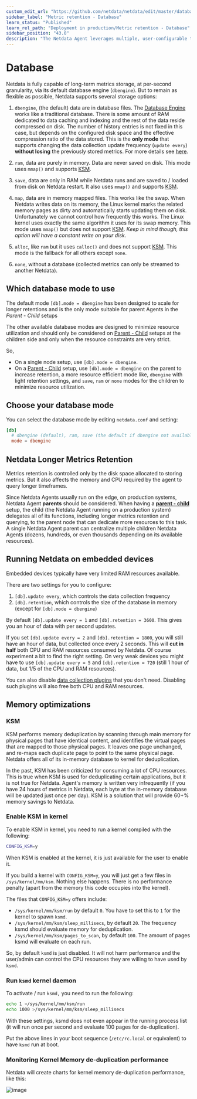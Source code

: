 ```yaml
---
custom_edit_url: "https://github.com/netdata/netdata/edit/master/database/README.md"
sidebar_label: "Metric retention - Database"
learn_status: "Published"
learn_rel_path: "Deployment in production/Metric retention - Database"
sidebar_position: "43.0"
description: "The Netdata Agent leverages multiple, user-configurable time-series databases that use RAM and/or disk to store metrics on any type of node."
---
```



# Database

Netdata is fully capable of long-term metrics storage, at per-second granularity, via its default database engine
(`dbengine`). But to remain as flexible as possible, Netdata supports several storage options:

1. `dbengine`, (the default) data are in database files. The [Database Engine](/docs/nightly/deployment-in-production/metric-retention---database/database-engine) works like a
   traditional database. There is some amount of RAM dedicated to data caching and indexing and the rest of the data
   reside compressed on disk. The number of history entries is not fixed in this case, but depends on the configured
   disk space and the effective compression ratio of the data stored. This is the **only mode** that supports changing
   the data collection update frequency (`update every`) **without losing** the previously stored metrics. For more
   details see [here](/docs/nightly/deployment-in-production/metric-retention---database/database-engine).

2. `ram`, data are purely in memory. Data are never saved on disk. This mode uses `mmap()` and supports [KSM](#ksm).

3. `save`, data are only in RAM while Netdata runs and are saved to / loaded from disk on Netdata restart. It also
   uses `mmap()` and supports [KSM](#ksm).

4. `map`, data are in memory mapped files. This works like the swap. When Netdata writes data on its memory, the Linux
   kernel marks the related memory pages as dirty and automatically starts updating them on disk. Unfortunately we
   cannot control how frequently this works. The Linux kernel uses exactly the same algorithm it uses for its swap
   memory. This mode uses `mmap()` but does not support [KSM](#ksm). _Keep in mind though, this option will have a
   constant write on your disk._

5. `alloc`, like `ram` but it uses `calloc()` and does not support [KSM](#ksm). This mode is the fallback for all others
   except `none`.

6. `none`, without a database (collected metrics can only be streamed to another Netdata).

## Which database mode to use

The default mode `[db].mode = dbengine` has been designed to scale for longer retentions and is the only mode suitable
for parent Agents in the _Parent - Child_ setups

The other available database modes are designed to minimize resource utilization and should only be considered on
[Parent - Child](/docs/nightly/deployment-in-production/streaming-and-replication) setups at the children side and only when the
resource constraints are very strict.

So,

- On a single node setup, use `[db].mode = dbengine`.
- On a [Parent - Child](/docs/nightly/deployment-in-production/streaming-and-replication) setup, use `[db].mode = dbengine` on the
  parent to increase retention, a more resource efficient mode like, `dbengine` with light retention settings, and
  `save`, `ram` or `none` modes for the children to minimize resource utilization.

## Choose your database mode

You can select the database mode by editing `netdata.conf` and setting:

```conf
[db]
  # dbengine (default), ram, save (the default if dbengine not available), map (swap like), none, alloc
  mode = dbengine
```

## Netdata Longer Metrics Retention

Metrics retention is controlled only by the disk space allocated to storing metrics. But it also affects the memory and
CPU required by the agent to query longer timeframes.

Since Netdata Agents usually run on the edge, on production systems, Netdata Agent **parents** should be considered.
When having a [**parent - child**](/docs/nightly/deployment-in-production/streaming-and-replication) setup, the child (the
Netdata Agent running on a production system) delegates all of its functions, including longer metrics retention and
querying, to the parent node that can dedicate more resources to this task. A single Netdata Agent parent can centralize
multiple children Netdata Agents (dozens, hundreds, or even thousands depending on its available resources).

## Running Netdata on embedded devices

Embedded devices typically have very limited RAM resources available.

There are two settings for you to configure:

1. `[db].update every`, which controls the data collection frequency
2. `[db].retention`, which controls the size of the database in memory (except for `[db].mode = dbengine`)

By default `[db].update every = 1` and `[db].retention = 3600`. This gives you an hour of data with per second updates.

If you set `[db].update every = 2` and `[db].retention = 1800`, you will still have an hour of data, but collected once
every 2 seconds. This will **cut in half** both CPU and RAM resources consumed by Netdata. Of course experiment a bit to find the right setting.
On very weak devices you might have to use `[db].update every = 5` and `[db].retention = 720` (still 1 hour of data, but
1/5 of the CPU and RAM resources).

You can also disable [data collection plugins](/docs/nightly/data-collection) that you don't need. Disabling such plugins will also
free both CPU and RAM resources.

## Memory optimizations

### KSM

KSM performs memory deduplication by scanning through main memory for physical pages that have identical content, and
identifies the virtual pages that are mapped to those physical pages. It leaves one page unchanged, and re-maps each
duplicate page to point to the same physical page. Netdata offers all of its in-memory database to kernel for
deduplication.

In the past, KSM has been criticized for consuming a lot of CPU resources. This is true when KSM is used for
deduplicating certain applications, but it is not true for Netdata. Agent's memory is written very infrequently
(if you have 24 hours of metrics in Netdata, each byte at the in-memory database will be updated just once per day). KSM
is a solution that will provide 60+% memory savings to Netdata.

### Enable KSM in kernel

To enable KSM in kernel, you need to run a kernel compiled with the following:

```sh
CONFIG_KSM=y
```

When KSM is enabled at the kernel, it is just available for the user to enable it.

If you build a kernel with `CONFIG_KSM=y`, you will just get a few files in `/sys/kernel/mm/ksm`. Nothing else
happens. There is no performance penalty (apart from the memory this code occupies into the kernel).

The files that `CONFIG_KSM=y` offers include:

- `/sys/kernel/mm/ksm/run` by default `0`. You have to set this to `1` for the kernel to spawn `ksmd`.
- `/sys/kernel/mm/ksm/sleep_millisecs`, by default `20`. The frequency ksmd should evaluate memory for deduplication.
- `/sys/kernel/mm/ksm/pages_to_scan`, by default `100`. The amount of pages ksmd will evaluate on each run.

So, by default `ksmd` is just disabled. It will not harm performance and the user/admin can control the CPU resources
they are willing to have used by `ksmd`.

### Run `ksmd` kernel daemon

To activate / run `ksmd,` you need to run the following:

```sh
echo 1 >/sys/kernel/mm/ksm/run
echo 1000 >/sys/kernel/mm/ksm/sleep_millisecs
```

With these settings, ksmd does not even appear in the running process list (it will run once per second and evaluate 100
pages for de-duplication).

Put the above lines in your boot sequence (`/etc/rc.local` or equivalent) to have `ksmd` run at boot.

### Monitoring Kernel Memory de-duplication performance

Netdata will create charts for kernel memory de-duplication performance, like this:

![image](https://cloud.githubusercontent.com/assets/2662304/11998786/eb23ae54-aab6-11e5-94d4-e848e8a5c56a.png)


